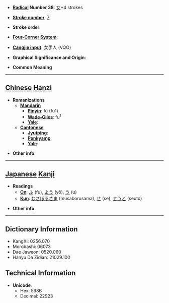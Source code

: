 * '''[[Wiktionary:Chinese radical index| Radical]] Number 38''': [[Wiktionary:Chinese radical index 女|女]]+4 strokes

* '''[[Wiktionary:Chinese total strokes index|Stroke number]]''': [[Wiktionary:Chinese total strokes index 7|7]]

* '''Stroke order''': 

* '''[[Wiktionary:Chinese four corner index|Four-Corner System]]''': 

* '''[[Wiktionary:Chinese Cangjie index|Cangjie input]]''': 女手人 (VQO)

* '''Graphical Significance and Origin''': 

* '''Common Meaning'''

----

== [[Chinese]] [[Hanzi]] ==

* '''Romanizations'''
** '''[[Mandarin]]'''
*** '''[[Pinyin]]''': fū (fu1)
*** '''[[Wade-Giles]]''': fu<sup>1</sup>
*** '''[[Yale]]''': 
** '''[[Cantonese]]'''
*** '''[[Jyutping]]''':
*** '''[[Penkyamp]]''': 
*** '''[[Yale]]''': 

* '''Other info''': 

----

== [[Japanese]] [[Kanji]] ==

* '''Readings'''
** '''[[On]]''': [[ふ]] (fu), [[よう]] (yō), [[う]] (u)
** '''[[Kun]]''': [[むさぼるさま]] (musaborusama), [[せ]] (se), [[せうと]] (seuto)

* '''Other info''':  

----

== Dictionary Information ==

* KangXi: 0256.070
* Morobashi: 06073
* Dae Jaweon: 0520.060
* Hanyu Da Zidian: 21029.100

== Technical Information ==

* '''Unicode''':
** Hex: 598B
** Decimal: 22923